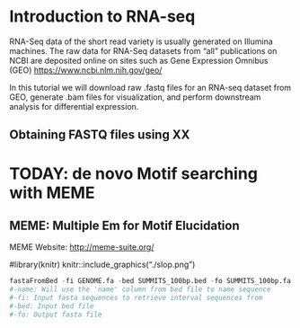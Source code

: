 # Introduction to RNA-seq
RNA-Seq data of the short read variety is usually generated on Illumina machines. The raw data for RNA-Seq datasets from "all" publications on NCBI are deposited online on sites such as Gene Expression Omnibus (GEO) [https://www.ncbi.nlm.nih.gov/geo/](https://www.ncbi.nlm.nih.gov/geo/) 

In this tutorial we will download raw .fastq files for an RNA-seq dataset from GEO, generate .bam files for visualization, and perform downstream analysis for differential expression.

## Obtaining FASTQ files using XX

# TODAY: de novo Motif searching with MEME

## MEME: Multiple Em for Motif Elucidation


MEME Website: [http://meme-suite.org/](http://meme-suite.org/)

#library(knitr)
knitr::include_graphics("./slop.png") 

```r
fastaFromBed -fi GENOME.fa -bed SUMMITS_100bp.bed -fo SUMMITS_100bp.fa
#-name: Will use the 'name' column from bed file to name sequence
#-fi: Input fasta sequences to retrieve interval sequences from
#-bed: Input bed file
#-fo: Output fasta file
```

